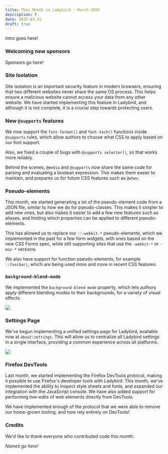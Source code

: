 ```yaml
---
title: This Month in Ladybird - March 2025
description: ?
date: 2025-03-31
draft: true
---
```


Intro goes here!

### Welcoming new sponsors

Sponsors go here!

### Site Isolation

Site isolation is an important security feature in modern browsers, ensuring that two different websites never share the
same OS process. This helps ensure a malicious website cannot access your data from any other website. We have started
implementing this feature in Ladybird, and although it is not complete, it is a crucial step towards protecting users.

### New `@supports` features

We now support the `font-format()` and `font-tech()` functions inside `@supports` rules, which allow authors to choose
what CSS to apply based on our font support.

Also, we fixed a couple of bugs with `@supports selector()`, so that works more reliably.

Behind the scenes, `@media` and `@supports` now share the same code for parsing and evaluating a boolean expression.
This makes them easier to maintain, and prepares us for future CSS features such as `@when`.

### Pseudo-elements

This month, we started generating a lot of the pseudo-element code from a JSON file, similar to how we do for
pseudo-classes. This makes it simpler to add new ones, but also makes it easier to add a few new features such as
aliases, and limiting which properties can be applied to different pseudo-elements.

This has allowed us to replace our `::-webkit-*` pseudo-elements, which we implemented in the past for a few form
widgets, with ones based on the new CSS Forms spec, while still supporting sites that use the `-webkit-*` or `-moz-*`
versions.

We also have support for function pseudo-elements, for example `::foo(bar)`, which are being used more and more in
recent CSS features.

### `background-blend-mode`

We implemented the `background-blend-mode` property, which lets authors apply different blending modes to their
backgrounds, for a variety of visual effects.

![](/assets/img/newsletter-mar-2025-background-blend-mode.png)

### Settings Page

We've begun implementing a unified settings page for Ladybird, available now at `about:settings`. This will allow us to
centralize all Ladybird settings in a single interface, providing a common experience across all platforms.

![](/assets/img/newsletter-mar-2025-settings.png)

### Firefox DevTools

Last month, we started implementing the Firefox DevTools protocol, making it possible to use Firefox's developer tools
with Ladybird. This month, we've implemented the ability to inspect style sheets and fonts, and expanded our integration
with the JavaScript console. We have also added support for performing live-edits of web elements directly from DevTools.

We have implemented enough of the protocol that we were able to remove our home-grown tooling, and now rely entirely on
DevTools!

### Credits

We'd like to thank everyone who contributed code this month:

_Names go here!_
